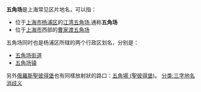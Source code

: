 '''五角场'''是上海常见区片地名，可以指：
* 位于[[上海市|上海市]][[杨浦区|杨浦区]]的[[江湾五角场|江湾五角场]],通称'''五角场'''
* 位于[[上海市|上海市]]西部的[[曹家渡|曹家渡五角场]]

五角场同时也是杨浦区所辖的两个行政区划名，分别是：
* [[五角场街道|五角场街道]]
* [[五角场镇|五角场镇]]

另外[[俄羅斯|俄羅斯]][[聖彼得堡|聖彼得堡]]也有同樣放射狀的路口：[[五角場_(聖彼得堡)|五角場 (聖彼得堡)]]。
[[分类:三字地名消歧义|分类:三字地名消歧义]]